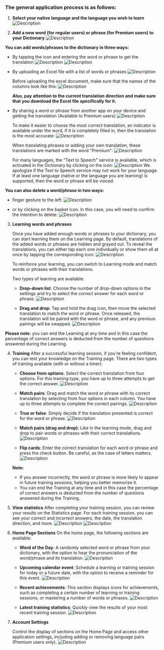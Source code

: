 ### The general application process is as follows:

1. **Select your native language and the language you wish to learn**
   ![Description](/flow/assets/add_lang_pair_en.jpg)

2. **Add a new word (for regular users) or phrase (for Premium users) to your Dictionary**
   ![Description](/flow/assets/dictionary_en.jpg)

**You can add words/phrases to the dictionary in three ways:**

- By tapping the icon and entering the word or phrase to get the translation
  ![Description](/flow/assets/word_translate_en.jpg)
  ![Description](/flow/assets/phrase_translate_en.jpg)

- By uploading an Excel file with a list of words or phrases
  ![Description](/flow/assets/import_excel_en.jpg)

  Before uploading the excel document, make sure that the names of the columns look like this:
  ![Description](/flow/assets/excel_format.png)

  **Also, pay attention to the current translation direction and make sure that you download the Excel file specifically for it.**

- By sharing a word or phrase from another app on your device and getting the translation (Available to Premium users)
  ![Description](/flow/assets/send_from_app.jpg)

  To make it easier to choose the most correct translation, an indicator is available under the word, if it is completely filled in, then the translation is the most accurate:
  ![Description](/flow/assets/translate_quality_en.webp)

  When translating phrases or adding your own translation, these translations are marked with the word "Premium":
  ![Description](/flow/assets/custom_translate_en.jpg)

  For many languages, the "Text to Speech" service is available, which is activated in the Dictionary by clicking on the icon:
  ![Description](/flow/assets/tts.jpg)
  We apologize if the Text to Speech service may not work for your language. If at least one language (native or the language you are learning) is supported, then the word or phrase will be voiced.

**You can also delete a word/phrase in two ways:**

- finger gesture to the left:
  ![Description](/flow/assets/remove_swipe_en.gif)

- or by clicking on the basket icon. In this case, you will need to confirm the intention to delete:
  ![Description](/flow/assets/trash_can.jpg)

3. **Learning words and phrases**

   Once you have added enough words or phrases to your dictionary, you can start learning them on the Learning page. By default, translations of the added words or phrases are hidden and grayed out. To reveal the translations, you can either tap each one individually or show them all at once by tapping the corresponding icon:
   ![Description](/flow/assets/learning_unblur_en.gif)

   To reinforce your learning, you can switch to Learning mode and match words or phrases with their translations.

   Two types of learning are available:

   - **Drop-down list**: Choose the number of drop-down options in the settings and try to select the correct answer for each word or phrase.
     ![Description](/flow/assets/learning_dropdown_en.jpg)

   - **Drag and drop**: Tap and hold the drag icon, then move the selected translation to match the word or phrase. Once released, the translation will be paired with the word or phrase, and any previous pairings will be swapped.
     ![Description](/flow/assets/match_pairs_learning.gif)

**Please note:** you can end the Learning at any time and in this case the percentage of correct answers is deducted from the number of questions answered during the Learning.

4. **Training**
   After a successful learning session, if you're feeling confident, you can test your knowledge on the Training page. There are two types of training available (with or without a timer):

   - **Choose from options**: Select the correct translation from four options. For this training type, you have up to three attempts to get the correct answer.
     ![Description](/flow/assets/training_choose_from_en.jpg)

   - **Match pairs**: Drag and match the word or phrase with its correct translation by selecting from four options in each column. You have up to three attempts to complete the correct pairings.
     ![Description](/flow/assets/training_choose_pair_en.jpg)

   - **True or false**: Simply decide if the translation presented is correct for the word or phrase.
     ![Description](/flow/assets/training_true_false_en.jpg)

   - **Match pairs (drag and drop)**: Like in the learning mode, drag and drop to pair words or phrases with their correct translations.
     ![Description](/flow/assets/match_pairs_training.gif)

   - **Flip cards**: Enter the correct translation for each word or phrase and press the check button. Be careful, as the case of letters matters.
     ![Description](/flow/assets/training_flip_cards_en.jpg)

   **Note:**

   - If you answer incorrectly, the word or phrase is more likely to appear in future training sessions, helping you better memorize it.
   - You can end the Training at any time and in this case the percentage of correct answers is deducted from the number of questions answered during the Training.

5. **View statistics**
   After completing your training session, you can review your results on the Statistics page. For each training session, you can see your correct and incorrect answers, the date, the translation direction, and more.
   ![Description](/flow/assets/statistics_en.jpg)
   ![Description](/flow/assets/training_summary_en.jpg)

6. **Home Page Sections**
   On the home page, the following sections are available:

   - **Word of the Day**: A randomly selected word or phrase from your dictionary, with the option to hear the pronunciation of the word/phrase and its translation.
     ![Description](/flow/assets/word_of_day_en.jpg)

   - **Upcoming calendar event**: Schedule a learning or training session for today or a future date, with the option to receive a reminder for this event.
     ![Description](/flow/assets/calendar_event_en.jpg)

   - **Recent achievements**: This section displays icons for achievements, such as completing a certain number of learning or training sessions, or mastering a number of words or phrases.
     ![Description](/flow/assets/achievements_en.jpg)

   - **Latest training statistics**: Quickly view the results of your most recent training session.
     ![Description](/flow/assets/latest_stats_en.jpg)

7. **Account Settings**

   Control the display of sections on the Home Page and access other application settings, including adding or removing language pairs (Premium users only).
   ![Description](/flow/assets/account_en.jpg)
